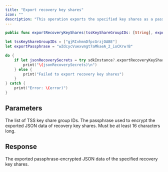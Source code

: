 ```yaml
---
title: "Export recovery key shares"
icon: ""
description: "This operation exports the specified key shares as a passphrase-encrypted JSON data, which can later be used with the [Import recovery key share](/v2/developer-tools/ucw-sdk/ucwrecoverkey-class/import-recovery-key-share) and [Recover private keys](/v2/developer-tools/ucw-sdk/ucwrecoverkey-class/recover-private-keys) operations to recover the private keys."
---
```


<CodeGroup>

```Swift iOS
public func exportRecoveryKeyShares(tssKeyShareGroupIDs: [String], exportPassphrase: String) throws -> String
```

</CodeGroup>


<RequestExample>

```Swift iOS
let tssKeyShareGroupIDs = ["gjRIvhmnDfpcGrzjOABE"]
let exportPassphrase = "wZdcycVuexvmgt7aMkaeA_2_ioCKrw!B"

do {
    if let jsonRecoverySecrets = try sdkInstance?.exportRecoveryKeyShares(tssKeyShareGroupIDs: tssKeyShareGroupIDs, exportPassphrase: exportPassphrase) {
        print("\(jsonRecoverySecrets)\n")
    } else {
        print("Failed to export recovery key shares")
    }
} catch {
    print("Error: \(error)")
}
```

</RequestExample>


## Parameters

<ParamField path="tssKeyShareGroupIDs" type="string[]">
The list of TSS key share group IDs.
</ParamField>

<ParamField path="exportPassphrase" type="string">
The passphrase used to encrypt the exported JSON data of recovery key shares. Must be at least 16 characters long.
</ParamField>


## Response

<ResponseField name="jsonRecoverySecrets" type="string">
The exported passphrase-encrypted JSON data of the specified recovery key shares.
</ResponseField>
